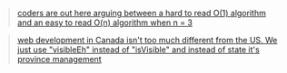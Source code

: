 
> [coders are out here arguing between a hard to read O(1) algorithm and an easy to read O(n) algorithm when n = 3](https://twitter.com/jacobmparis/status/1299198898045628417?s=20)

> [web development in Canada isn't too much different from the US. We just use "visibleEh" instead of "isVisible" and instead of state it's province management](https://twitter.com/jacobmparis/status/1306620397522227201?s=20)
